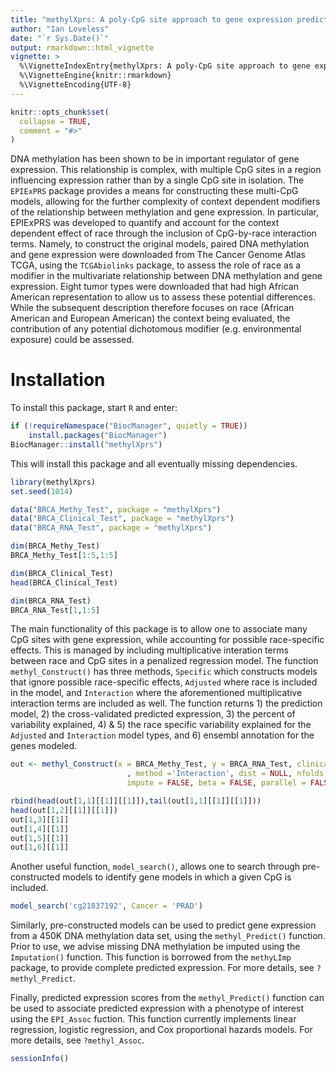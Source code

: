 ```yaml
---
title: "methylXprs: A poly-CpG site approach to gene expression prediction and association"
author: "Ian Loveless"
date: "`r Sys.Date()`"
output: rmarkdown::html_vignette
vignette: >
  %\VignetteIndexEntry{methylXprs: A poly-CpG site approach to gene expression prediction and association}
  %\VignetteEngine{knitr::rmarkdown}
  %\VignetteEncoding{UTF-8}
---
```


```r
knitr::opts_chunk$set(
  collapse = TRUE,
  comment = "#>"
)
```


DNA methylation has been shown to be in important regulator of gene expression. 
This relationship is complex, with multiple CpG sites in a  region influencing expression rather than by a single CpG site in isolation. The `EPIExPRS` package provides a means for constructing these multi-CpG models, allowing for the further complexity of context dependent modifiers of the relationship between methylation and gene expression. In particular, EPIExPRS was developed to quantify and account for the context dependent effect of race through the inclusion of CpG-by-race interaction terms. Namely, to construct the original models, paired DNA methylation and gene expression were downloaded from The Cancer Genome Atlas TCGA, using the `TCGAbiolinks` package, to assess the role of race as a modifier in the multivariate relationship between DNA methylation and gene expression. Eight tumor types were downloaded that had high African American representation to allow us to assess these potential differences. While the subsequent description therefore focuses on race (African American and European American) the context being evaluated, the contribution of any potential dichotomous modifier (e.g. environmental exposure) could be assessed. 


# Installation

To install this package, start `R` and enter:

```r
if (!requireNamespace("BiocManager", quietly = TRUE))
    install.packages("BiocManager")
BiocManager::install("methylXprs")
```

This will install this package and all eventually missing dependencies.



```r
library(methylXprs)
set.seed(1014)

data("BRCA_Methy_Test", package = "methylXprs")
data("BRCA_Clinical_Test", package = "methylXprs")
data("BRCA_RNA_Test", package = "methylXprs")

dim(BRCA_Methy_Test)
BRCA_Methy_Test[1:5,1:5]

dim(BRCA_Clinical_Test)
head(BRCA_Clinical_Test)

dim(BRCA_RNA_Test)
BRCA_RNA_Test[1,1:5]
```

The main functionality of this package is to allow one to associate many CpG sites with gene expression, while accounting for possible race-specific effects. This is managed by including multiplicative interation terms between race and CpG sites in a penalized regression model. The function `methyl_Construct()` 
has three methods, `Specific` which constructs models that ignore possible race-specific effects, `Adjusted` where race is included in the model, and `Interaction` where the aforementioned multiplicative interaction terms are included as well. The function returns 1) the prediction model, 2) the cross-validated predicted expression, 3) the percent of variability explained, 4) & 5) the race specific variability
explained for the `Adjusted` and `Interaction` model types, and 6) ensembl annotation for the genes modeled. 

```r
out <- methyl_Construct(x = BRCA_Methy_Test, y = BRCA_RNA_Test, clinical = BRCA_Clinical_Test
                          , method ='Interaction', dist = NULL, nfolds = NULL, 
                          impute = FALSE, beta = FALSE, parallel = FALSE, array = '450K')

rbind(head(out[1,1][[1]][[1]]),tail(out[1,1][[1]][[1]]))
head(out[1,2][[1]][[1]])
out[1,3][[1]]
out[1,4][[1]]
out[1,5][[1]]
out[1,6][[1]]
```

Another useful function, `model_search()`, allows one to search through pre-constructed models to identify gene models in which a given CpG is included.

```r
model_search('cg21837192', Cancer = 'PRAD')
```

Similarly, pre-constructed models can be used to predict gene expression from a  450K DNA methylation data set, using the `methyl_Predict()` function. Prior to use, we advise missing DNA methylation be imputed using the `Imputation()` function. This function is borrowed from the `methyLImp` package, to provide complete predicted expression. For more details, see `?methyl_Predict`. 

Finally, predicted expression scores from the `methyl_Predict()` function can be used to associate predicted expression with a phenotype of interest using the `EPI_Assoc` fuction. This function currently implements linear regression, logistic regression, and Cox proportional hazards models. For more details, see `?methyl_Assoc`.

```r
sessionInfo()
```
